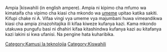 Ampia |kiswahili (in english ampere). Ampia ni kipimo cha mfumo wa kimataifa cha vipimo cha kiasi cha mkondo wa [[umeme]] upitao katika sakiti. Kifupi chake ni A. Vifaa vingi vya umeme vya majumbani huwa vimeandikwa kiasi cha ampia zinazohitajika ili kifaa kiweze kufanya kazi. Kama mkondo utakuwa pungufu basi ni dhahiri kifaa kitashindwa kufanya kazi au kitafanya kazi lakini si kwa ufanisi. Na pengine hata kuharibika.

{{kipisi}}

[[Category:Kamusi la teknolojia]]
[[Category:Kiswahili]]